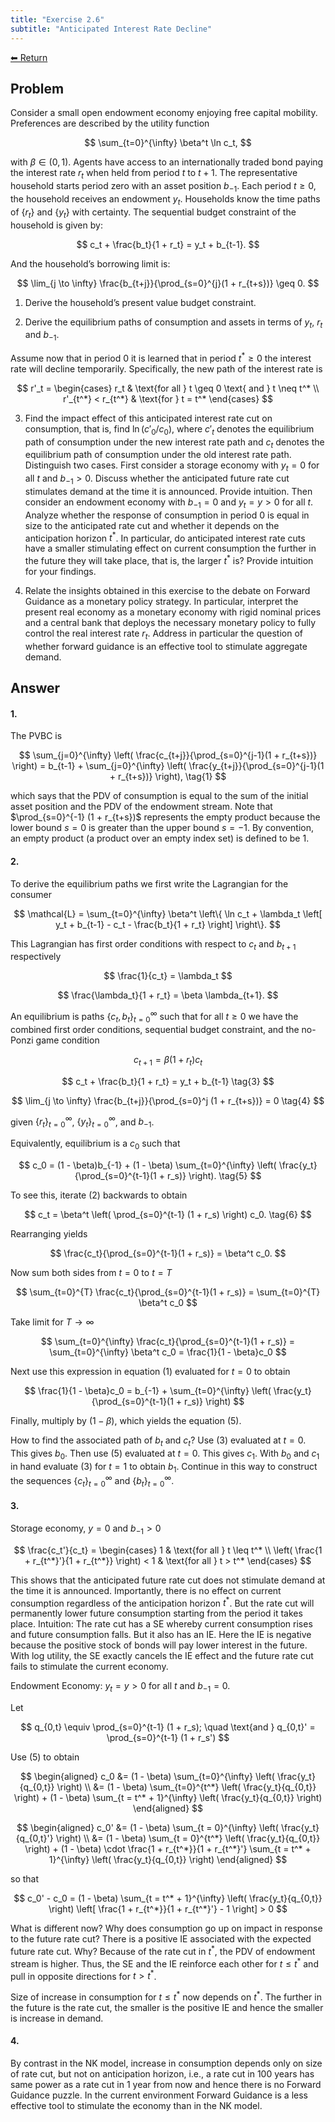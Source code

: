 ```yaml
---
title: "Exercise 2.6"
subtitle: "Anticipated Interest Rate Decline"
---
```

<a class="return-button" href="index.qmd">⬅ Return</a>

## Problem

Consider a small open endowment economy enjoying free capital mobility. Preferences are described by the utility function

$$
\sum_{t=0}^{\infty} \beta^t \ln c_t,
$$

with $\beta \in (0, 1)$. Agents have access to an internationally traded bond paying the interest rate $r_t$ when held from period $t$ to $t+1$. The representative household starts period zero with an asset position $b_{-1}$. Each period $t \geq 0$, the household receives an endowment $y_t$. Households know the time paths of $\{r_t\}$ and $\{y_t\}$ with certainty. The sequential budget constraint of the household is given by:

$$
c_t + \frac{b_t}{1 + r_t} = y_t + b_{t-1}.
$$

And the household’s borrowing limit is:

$$
\lim_{j \to \infty} \frac{b_{t+j}}{\prod_{s=0}^{j}(1 + r_{t+s})} \geq 0.
$$

1. Derive the household’s present value budget constraint.

2. Derive the equilibrium paths of consumption and assets in terms of $y_t$, $r_t$ and $b_{-1}$.

Assume now that in period 0 it is learned that in period $t^* \geq 0$ the interest rate will decline temporarily. Specifically, the new path of the interest rate is

$$
r'_t =
\begin{cases}
r_t & \text{for all } t \geq 0 \text{ and } t \neq t^* \\
r'_{t^*} < r_{t^*} & \text{for } t = t^*
\end{cases}
$$

3. Find the impact effect of this anticipated interest rate cut on consumption, that is, find $\ln (c'_0 / c_0)$, where $c'_t$ denotes the equilibrium path of consumption under the new interest rate path and $c_t$ denotes the equilibrium path of consumption under the old interest rate path.
Distinguish two cases. First consider a storage economy with $y_t = 0$ for all $t$ and $b_{-1} > 0$. Discuss whether the anticipated future rate cut stimulates demand at the time it is announced. Provide intuition.
Then consider an endowment economy with $b_{-1} = 0$ and $y_t = y > 0$ for all $t$. Analyze whether the response of consumption in period 0 is equal in size to the anticipated rate cut and whether it depends on the anticipation horizon $t^*$. In particular, do anticipated interest rate cuts have a smaller stimulating effect on current consumption the further in the future they will take place, that is, the larger $t^*$ is? Provide intuition for your findings.

4. Relate the insights obtained in this exercise to the debate on Forward Guidance as a monetary policy strategy. In particular, interpret the present real economy as a monetary economy with rigid nominal prices and a central bank that deploys the necessary monetary policy to fully control the real interest rate $r_t$. Address in particular the question of whether forward guidance is an effective tool to stimulate aggregate demand.

## Answer

#### 1.

The PVBC is

$$
\sum_{j=0}^{\infty} \left( \frac{c_{t+j}}{\prod_{s=0}^{j-1}(1 + r_{t+s})} \right) = b_{t-1} + \sum_{j=0}^{\infty} \left( \frac{y_{t+j}}{\prod_{s=0}^{j-1}(1 + r_{t+s})} \right), \tag{1}
$$

which says that the PDV of consumption is equal to the sum of the initial asset position and the PDV of the endowment stream. Note that $\prod_{s=0}^{-1} (1 + r_{t+s})$ represents the empty product because the lower bound $s = 0$ is greater than the upper bound $s = -1$. By convention, an empty product (a product over an empty index set) is defined to be 1.

#### 2.

To derive the equilibrium paths we first write the Lagrangian for the consumer

$$
\mathcal{L} = \sum_{t=0}^{\infty} \beta^t \left\{ \ln c_t + \lambda_t \left[ y_t + b_{t-1} - c_t - \frac{b_t}{1 + r_t} \right] \right\}.
$$

This Lagrangian has first order conditions with respect to $c_t$ and $b_{t+1}$ respectively

$$
\frac{1}{c_t} = \lambda_t
$$

$$
\frac{\lambda_t}{1 + r_t} = \beta \lambda_{t+1}.
$$

An equilibrium is paths $\{c_t, b_t\}_{t=0}^{\infty}$ such that for all $t \geq 0$ we have the combined first order conditions, sequential budget constraint, and the no-Ponzi game condition

$$
c_{t+1} = \beta(1 + r_t)c_t \tag{2}
$$

$$
c_t + \frac{b_t}{1 + r_t} = y_t + b_{t-1} \tag{3}
$$

$$
\lim_{j \to \infty} \frac{b_{t+j}}{\prod_{s=0}^j (1 + r_{t+s})} = 0 \tag{4}
$$

given $\{r_t\}_{t=0}^{\infty}$, $\{y_t\}_{t=0}^{\infty}$, and $b_{-1}$.

Equivalently, equilibrium is a $c_0$ such that

$$
c_0 = (1 - \beta)b_{-1} + (1 - \beta) \sum_{t=0}^{\infty} \left( \frac{y_t}{\prod_{s=0}^{t-1}(1 + r_s)} \right). \tag{5}
$$

To see this, iterate (2) backwards to obtain

$$
c_t = \beta^t \left( \prod_{s=0}^{t-1} (1 + r_s) \right) c_0. \tag{6}
$$

Rearranging yields

$$
\frac{c_t}{\prod_{s=0}^{t-1}(1 + r_s)} = \beta^t c_0.
$$

Now sum both sides from $t=0$ to $t=T$

$$
\sum_{t=0}^{T} \frac{c_t}{\prod_{s=0}^{t-1}(1 + r_s)} = \sum_{t=0}^{T} \beta^t c_0
$$

Take limit for $T \rightarrow \infty$

$$
\sum_{t=0}^{\infty} \frac{c_t}{\prod_{s=0}^{t-1}(1 + r_s)} = \sum_{t=0}^{\infty} \beta^t c_0 = \frac{1}{1 - \beta}c_0
$$

Next use this expression in equation (1) evaluated for $t = 0$ to obtain

$$
\frac{1}{1 - \beta}c_0 = b_{-1} + \sum_{t=0}^{\infty} \left( \frac{y_t}{\prod_{s=0}^{t-1}(1 + r_s)} \right)
$$

Finally, multiply by $(1− \beta)$, which yields the equation (5).

How to find the associated path of $b_t$ and $c_t$? Use (3) evaluated at $t = 0$. This gives $b_0$. Then use (5) evaluated at $t = 0$. This gives $c_1$. With $b_0$ and $c_1$ in hand evaluate (3) for $t = 1$ to obtain $b_1$. Continue in this way to construct the sequences $\{c_t\}_{t=0}^{\infty}$ and $\{b_t\}_{t=0}^{\infty}$.

#### 3. 

Storage economy, $y = 0$ and $b_{-1} > 0$

$$
\frac{c_t'}{c_t} =
\begin{cases}
1 & \text{for all } t \leq t^* \\
\left( \frac{1 + r_{t^*}'}{1 + r_{t^*}} \right) < 1 & \text{for all } t > t^*
\end{cases}
$$

This shows that the anticipated future rate cut does not stimulate demand at the time it is announced. Importantly, there is no effect on current consumption regardless of the anticipation horizon $t^*$. But the rate cut will permanently lower future consumption starting from the period it takes place. Intuition: The rate cut has a SE whereby current consumption rises and future consumption falls. But it also has an IE. Here the IE is negative because the positive stock of bonds will pay lower interest in the future. With log utility, the SE exactly cancels the IE effect and the future rate cut fails to stimulate the current economy.

Endowment Economy: $y_t = y > 0$ for all $t$ and $b_{-1} = 0$.

Let

$$
q_{0,t} \equiv \prod_{s=0}^{t-1} (1 + r_s); \quad \text{and } q_{0,t}' = \prod_{s=0}^{t-1} (1 + r_s')
$$

Use (5) to obtain

$$
\begin{aligned}
c_0 &= (1 - \beta) \sum_{t=0}^{\infty} \left( \frac{y_t}{q_{0,t}} \right) \\
&= (1 - \beta) \sum_{t=0}^{t^*} \left( \frac{y_t}{q_{0,t}} \right) + (1 - \beta) \sum_{t = t^* + 1}^{\infty} \left( \frac{y_t}{q_{0,t}} \right)
\end{aligned}
$$

$$
\begin{aligned}
c_0' &= (1 - \beta) \sum_{t = 0}^{\infty} \left( \frac{y_t}{q_{0,t}'} \right) \\
&= (1 - \beta) \sum_{t = 0}^{t^*} \left( \frac{y_t}{q_{0,t}} \right) + (1 - \beta) \cdot \frac{1 + r_{t^*}}{1 + r_{t^*}'} \sum_{t = t^* + 1}^{\infty} \left( \frac{y_t}{q_{0,t}} \right)
\end{aligned}
$$

so that

$$
c_0' - c_0 = (1 - \beta) \sum_{t = t^* + 1}^{\infty} \left( \frac{y_t}{q_{0,t}} \right) \left[ \frac{1 + r_{t^*}}{1 + r_{t^*}'} - 1 \right] > 0
$$

What is different now? Why does consumption go up on impact in response to the future rate cut? There is a positive IE associated with the expected future rate cut. Why? Because of the rate cut in $t^*$, the PDV of endowment stream is higher. Thus, the SE and the IE reinforce each other for $t \leq t^*$ and pull in opposite directions for $t > t^*$.

Size of increase in consumption for $t \leq t^*$ now depends on $t^*$. The further in the future is the rate cut, the smaller is the positive IE and hence the smaller is increase in demand. 

#### 4.

By contrast in the NK model, increase in consumption depends only on size of rate cut, but not on anticipation horizon, i.e., a rate cut in 100 years has same power as a rate cut in 1 year from now and hence there is no Forward Guidance puzzle. In the current environment Forward Guidance is a less effective tool to stimulate the economy than in the NK model.
